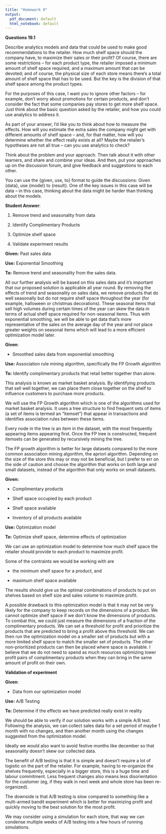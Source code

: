 ```yaml
---
title: "Homework 9"
output:
  pdf_document: default
  html_notebook: default
---
```


**Questions 19.1**

Describe analytics models and data that could be used to make good recommendations to the retailer. How much shelf space should the company have, to maximize their sales or their profit? Of course, there are some restrictions – for each product type, the retailer imposed a minimum amount of shelf space required, and a maximum amount that can be devoted; and of course, the physical size of each store means there’s a total amount of shelf space that has to be used. But the key is the division of that shelf space among the product types.

For the purposes of this case, I want you to ignore other factors – for example, don’t worry about promotions for certain products, and don’t consider the fact that some companies pay stores to get more shelf space. Just think about the basic question asked by the retailer, and how you could use analytics to address it.

As part of your answer, I’d like you to think about how to measure the effects. How will you estimate the extra sales the company might get with different amounts of shelf space – and, for that matter, how will you determine whether the effect really exists at all? Maybe the retailer’s hypotheses are not all true – can you use analytics to check?

Think about the problem and your approach. Then talk about it with other learners, and share and combine your ideas. And then, put your approaches up on the discussion forum, and give feedback and suggestions to each other.

You can use the {given, use, to} format to guide the discussions: Given {data}, use {model} to {result}. One of the key issues in this case will be data – in this case, thinking about the data might be harder than thinking about the models.

**Student Answer**:

1.  Remove trend and seasonality from data

2.  Identify Complimentary Products

3.  Optimize shelf space

4.  Validate experiment results

**Given:** Past sales data

**Use:** Exponential Smoothing

**To:** Remove trend and seasonality from the sales data.

All our further analysis will be based on this sales data and it's important that our proposed solution is applicable all year round. By removing the effects of trend and seasonality on sales data, we remove products that do well seasonally but do not require shelf space throughout the year (for example, halloween or christmas decorations). These seasonal items that sell high volumes during certain times of the year can skew the data in terms of actual shelf space required for non-seasonal items. Thus with exponential smoothing, we will be able to get data that's more representative of the sales on the average day of the year and not place greater weights on seasonal items which will lead to a more efficient optimization model later.

**Given**:

-   Smoothed sales data from exponential smoothing

**Use:** Association rule mining algorithm, specifically the FP Growth algorithm

**To:** Identify complimentary products that retail better together than alone.

This analysis is known as market basket analysis. By identifying products that sell well together, we can place them close together on the shelf to influence customers to purchase more products.

We will use the FP Growth algorithm which is one of the algorithms used for market basket analysis. It uses a tree structure to find frequent sets of items (a set of items is termed an "itemset") that appear in transactions and identifies association rules between these items.

Every node in the tree is an item in the dataset, with the most frequently appearing items appearing first. Once the FP tree is constructed, frequent itemsets can be generated by recursively mining the tree.

The FP growth algorithm is better for large datasets compared to the more common association mining algorithm, the apriori algorithm. Depending on the size of the store this may or may not be beneficial, but I prefer to err on the side of caution and choose the algorithm that works on both large and small datasets, instead of the algorithm that only works on small datasets.

**Given:**

-   Complimentary products

-   Shelf space occupied by each product

-   Shelf space available

-   Inventory of all products available

**Use:** Optimization model

**To:** Optimize shelf space, determine effects of optimization

We can use an optimization model to determine how much shelf space the retailer should provide to each product to maximize profit.

Some of the contraints we would be working with are

-   the minimum shelf space for a product, and

-   maximum shelf space available

The results should give us the optimal combinations of products to put on shelves based on shelf size and sales volume to maximize profit.

A possible drawback to this optimization model is that it may not be very likely for the company to keep records on the dimensions of a product. We cannot optimize shelf space if we don't know the dimensions of products. To combat this, we could just measure the dimensions of a fraction of the complimentary products. We can set a threshold for profit and prioritize the products that are predicted to bring a profit above this threshold. We can then run the optimization model on a smaller set of products but with a more limited shelf space to match the smaller set of products. The other non-prioritized products can then be placed where space is available. I believe that we do not need to spend as much resources optimizing lower profit pairs of complimentary products when they can bring in the same amount of profit on their own.

**Validation of experiment**

**Given**:

-   Data from our optimization model

**Use:** A/B Testing

**To:** Determine if the effects we have predicted really exist in reality

We should be able to verify if our solution works with a simple A/B test. Following the analysis, we can collect sales data for a set period of maybe 1 month with no changes, and then another month using the changes suggested from the optimization model.

Ideally we would also want to avoid festive months like december so that seasonality doesn't skew our collected data.

The benefit of A/B testing is that it is simple and doesn't require a lot of logistic on the part of the retailer. For example, having to re-organize the shelves frequently, especially in a bigger store, this is a huge time and labour commitment. Less frequent changes also means less disorientation for the customer (eg, if they walk in next week and whole store has been re-organized).

The downside is that A/B testing is slow compared to something like a multi-armed bandit experiment which is better for maximizing profit and quickly moving to the best solution for the most profit.

We may consider using a simulation for each store, that way we can condense multiple weeks of A/B testing into a few hours of running simulations.
